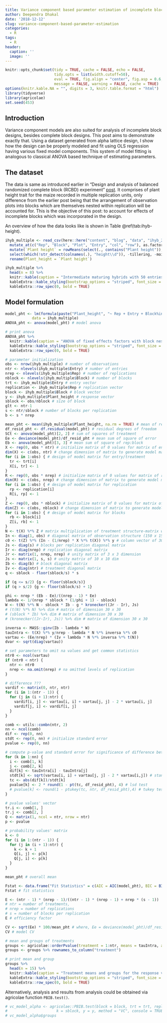 ```yaml
---
title: Variance component based parameter estimation of incomplete block designs
author: Deependra Dhakal
date: '2018-12-12'
slug: variance-component-based-parameter-estimation
categories: 
  - R
tags: 
  - R
header:
  caption: ''
  image: ''
---
```


```r
knitr::opts_chunk$set(tidy = TRUE, cache = FALSE, echo = FALSE, 
                      tidy.opts = list(width.cutoff=50), 
                      eval = TRUE, fig.align = "center", fig.asp = 0.6, 
                      message = FALSE, warning = FALSE, cache = TRUE)
options(knitr.kable.NA = "", digits = 3, knitr.table.format = "html")
library(tidyverse)
library(agricolae)
set.seed(453)
```


## Introduction

Variance component models are also suited for analysis of incomplete block designs, besides complete block designs. This post aims to demonstrate exactly that. Using a dataset generated from alpha lattice design, I show how the design can be properly modeled and fit using OLS regression having various fixed model components. This system of model fitting is analogous to classical ANOVA based technique of estimating parameters.

## The dataset

The data is same as introduced earlier in "Design and analysis of balanced randomized complete block (RCBD) experiment" [post](https://rookie.rbind.io/post/design-and-analysis-of-balanced/). It comprises of plant height trait for the maize recorded in multiple replication units, only difference from the earlier post being that the arrangement of observation plots into blocks which are themselves nested within replication will be accounted for. This is the objective of this post: to account for effects of incomplete blocks which was incorporated in the design.

An overview of how the data looks like is shown in Table \@ref(tab:ihyb-height).

```r
ihyb_multiple <- read_csv(here::here("content", "blog", "data", "ihyb_2018.csv")) %>% 
  mutate_at(c("Rep", "Block", "Plot", "Entry", "col", "row"), as.factor) %>% 
  mutate(`Plant height` = rowMeans(select(., contains("Plant height")), na.rm = TRUE)) %>% 
  select(which(!str_detect(colnames(.), "height\\d")), -tillering, -moisture1, -moisture2, -`Ear count`, -row, -col) %>% 
  rename(Plant_height = `Plant height`)

ihyb_multiple %>% 
  head(n = 8) %>% 
  knitr::kable(caption = "Intermediate maturing hybrids with 50 entries each in 3 replicated blocks") %>% 
  kableExtra::kable_styling(bootstrap_options = "striped", font_size = 10, full_width = TRUE) %>% 
  kableExtra::row_spec(0, bold = TRUE)
```

## Model formulation

```r
model_pht <- lm(formula(paste("Plant_height", "~ Rep + Entry + Block%in%Rep")), 
            data = ihyb_multiple)
ANOVA_pht <- anova(model_pht) # model anova
```

```r
# print anova
ANOVA_pht %>% 
  knitr::kable(caption = "ANOVA of fixed effects factors with block nested within replication") %>% 
  kableExtra::kable_styling(bootstrap_options = "striped", font_size = 10, full_width = TRUE) %>% 
  kableExtra::row_spec(0, bold = TRUE)
```


```r
# parameter initialization
obs <- nrow(ihyb_multiple) # number of observations
ntr <- nlevels(ihyb_multiple$Entry) # number of entries
nrep <- nlevels(ihyb_multiple$Rep) # number of replications
nblock <- nlevels(ihyb_multiple$Block) # number of blocks
trt <- ihyb_multiple$Entry # entry vector
replication <- ihyb_multiple$Rep # replication vector
block <- ihyb_multiple$Block # block vector
y <- ihyb_multiple$Plant_height # response vector
sblock <- obs/nblock # size of block
glt <- ntr-1
s <- ntr/sblock # number of blocks per replication
b <- s * nrep

mean_pht <- mean(ihyb_multiple$Plant_height, na.rm = TRUE) # mean of response
df_resid_pht <- df.residual(model_pht) # residual degrees of freedom
SCt <- anova(model_pht)[2, 2] # sum of squares of treatment 
Ee <- deviance(model_pht)/df_resid_pht # mean sum of square of error
Eb <- anova(model_pht)[3, 3] # mean sum of square of rep:block 
X <- rep(0, obs * ntr) # initialize matrix of 0 values for matrix of entry/treatment
dim(X) <- c(obs, ntr) # change dimension of matrix to generate model matrix for entry/treatment
for (i in 1:obs) { # design of model matrix for entry/treatment
  tr <- trt[i]
  X[i, tr] <- 1
}
R <- rep(0, obs * nrep) # initialize matrix of 0 values for matrix of replication
dim(R) <- c(obs, nrep) # change dimension of matrix to generate model matrix for replication
for (i in 1:obs) { # design of model matrix for replication
  rp <- replication[i]
  R[i, rp] <- 1
}
Z <- rep(0, obs * nblock) # initialize matrix of 0 values for matrix of blocks
dim(Z) <- c(obs, nblock) # change dimension of matrix to generate model matrix of blocks
for (i in 1:obs) { # design of model matrix for blocks
  rb <- block[i]
  Z[i, rb] <- 1
}
N <- t(X) %*% Z # matrix multiplication of treatment structure-matrix with block structure-matrix
In <- diag(1, obs) # diagonal matrix of observation structure (150 x 150)
c0 <- t(Z) %*% (In - (1/nrep) * X %*% t(X)) %*% y # column vector of 30 x 1 dim
Js <- diag(s) # blocks per replication diagonal matrix
Ir <- diag(nrep) # replication diagonal matrix
Jr <- matrix(1, nrep, nrep) # unity matrix of 3 x 3 dimension
Js <- matrix(1, s, s) # unity matrix of 10 x 10 dim
Ib <- diag(b) # block diagonal matrix
Iv <- diag(ntr) # treatment diagonal matrix
q <- sblock - floor(sblock/s) * s 

if (q <= s/2) {g <- floor(sblock/s)}
if (q > s/2) {g <- floor(sblock/s) + 1}

phi <- nrep * (Eb - Ee)/((nrep - 1) * Ee)
lambda <- 1/(nrep * sblock * (1/phi + 1) - sblock)
W <- t(N) %*% N - sblock * Ib - g * kronecker((Jr - Ir), Js)
# (t(N) %*% N) %>% dim # matrix of dimension 30 x 30
# (sblock * Ib) %>% dim # matrix of dimension 30 x 30
# (kronecker((Jr-Ir), Js)) %>% dim # matrix of dimension 30 x 30

inversa <- MASS::ginv(Ib - lambda * W)
tauIntra <- t(X) %*% y/nrep - lambda * N %*% inversa %*% c0
vartau <- (Ee/nrep) * (Iv + lambda * N %*% inversa %*% t(N))
dvar <- sqrt(diag(vartau))
```


```r
# set parameters to omit na values and get common statistics
ntr0 <- ncol(vartau)
if (ntr0 < ntr) {
  ntr <- ntr0
  nrep <- na.omit(nrep) # na omitted levels of replication
}

# difference ???
vardif <- matrix(0, ntr, ntr)
for (i in 1:(ntr - 1)) {
  for (j in (i + 1):ntr) {
    vardif[i, j] <- vartau[i, i] + vartau[j, j] - 2 * vartau[i, j]
    vardif[j, i] <- vardif[i, j]
  }
}

comb <- utils::combn(ntr, 2)
nn <- ncol(comb)
dif <- rep(0, nn)
stdt <- rep(0, nn) # initialize standard error
pvalue <- rep(0, nn)

# compute p-value and standard error for significance of difference between two treatment means
for (k in 1:nn) {
  i <- comb[1, k]
  j <- comb[2, k]
  dif[k] <- tauIntra[i] - tauIntra[j]
  stdt[k] <- sqrt(vartau[i, i] + vartau[j, j] - 2 * vartau[i,j]) # standard error
  tc <- abs(dif[k])/stdt[k]
  pvalue[k] <- 2 * round(1 - pt(tc, df_resid_pht), 4) # lsd test
  # pvalue[k] <- round(1 - ptukey(tc, ntr, df_resid_pht),4) # tukey test
}

# pvalue values' vector
tr.i <- comb[1, ]
tr.j <- comb[2, ]
Q <- matrix(1, ncol = ntr, nrow = ntr)
p <- pvalue

# probability values' matrix
k <- 0
for (i in 1:(ntr - 1)) {
  for (j in (i + 1):ntr) {
    k <- k + 1
    Q[i, j] <- p[k]
    Q[j, i] <- p[k]
  }
}

```


```r
mean_pht # overall mean

Fstat <- data.frame("Fit Statistics" = c(AIC = AIC(model_pht), BIC = BIC(model_pht)))
Fstat # fit statistics

E <- (ntr - 1) * (nrep - 1)/((ntr - 1) * (nrep - 1) + nrep * (s - 1)) 
# ntr = number of treatments, 
# nrep = number of replications
# s = number of blocks per replication 
E # efficiency factor

CV <- sqrt(Ee) * 100/mean_pht # where, Ee = deviance(model_pht)/df_resid_pht 
CV # model CV 
```


```r
# mean and groups of treatments
groups <- agricolae::orderPvalue(treatment = 1:ntr, means = tauIntra, alpha = 0.05, pvalue = Q, console = FALSE)
groups <- groups %>% rownames_to_column("treatment")

# print mean and group
groups %>% 
  head(n = 15) %>% 
  knitr::kable(caption = "Treatment means and groups for the response variable") %>% 
  kableExtra::kable_styling(bootstrap_options = "striped", font_size = 10, full_width = TRUE) %>% 
  kableExtra::row_spec(0, bold = TRUE)
```


Alternatively, analysis and results from analysis could be obtained via agricolae function `PBIB.test()`. 

```r
# vc_model_alpha <- agricolae::PBIB.test(block = block, trt = trt, replication = replication, 
#                      k = sblock, y = y, method = "VC", console = TRUE)
# vc_model_alpha$groups
```

